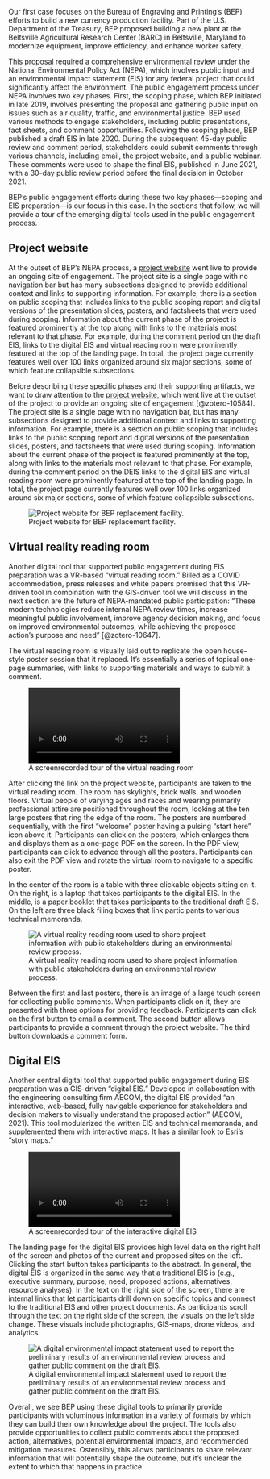
Our first case focuses on the Bureau of Engraving and Printing’s (BEP) efforts to build a new currency production facility. Part of the U.S. Department of the Treasury, BEP proposed building a new plant at the Beltsville Agricultural Research Center (BARC) in Beltsville, Maryland to modernize equipment, improve efficiency, and enhance worker safety.

This proposal required a comprehensive environmental review under the National Environmental Policy Act (NEPA), which involves public input and an environmental impact statement (EIS) for any federal project that could significantly affect the environment. The public engagement process under NEPA involves two key phases. First, the scoping phase, which BEP initiated in late 2019, involves presenting the proposal and gathering public input on issues such as air quality, traffic, and environmental justice. BEP used various methods to engage stakeholders, including public presentations, fact sheets, and comment opportunities. Following the scoping phase, BEP published a draft EIS in late 2020. During the subsequent 45-day public review and comment period, stakeholders could submit comments through various channels, including email, the project website, and a public webinar. These comments were used to shape the final EIS, published in June 2021, with a 30-day public review period before the final decision in October 2021.

BEP's public engagement efforts during these two key phases—scoping and EIS preparation—is our focus in this case. In the sections that follow, we will provide a tour of the emerging digital tools used in the public engagement process.

## Project website

At the outset of BEP’s NEPA process, a [project website](https://www.nab.usace.army.mil/BEP/) went live to provide an ongoing site of engagement. The project site is a single page with no navigation bar but has many subsections designed to provide additional context and links to supporting information. For example, there is a section on public scoping that includes links to the public scoping report and digital versions of the presentation slides, posters, and factsheets that were used during scoping. Information about the current phase of the project is featured prominently at the top along with links to the materials most relevant to that phase. For example, during the comment period on the draft EIS, links to the digital EIS and virtual reading room were prominently featured at the top of the landing page. In total, the project page currently features well over 100 links organized around six major sections, some of which feature collapsible subsections.

Before describing these specific phases and their supporting artifacts, we want to draw attention to the [project website](https://www.nab.usace.army.mil/BEP/), which went live at the outset of the project to provide an ongoing site of engagement [@zotero-10584]. The project site is a single page with no navigation bar, but has many subsections designed to provide additional context and links to supporting information. For example, there is a section on public scoping that includes links to the public scoping report and digital versions of the presentation slides, posters, and factsheets that were used during scoping. Information about the current phase of the project is featured prominently at the top, along with links to the materials most relevant to that phase. For example, during the comment period on the DEIS links to the digital EIS and virtual reading room were prominently featured at the top of the landing page. In total, the project page currently features well over 100 links organized around six major sections, some of which feature collapsible subsections.

![Project website for BEP replacement facility.](assets/bep-project-website.png)

## Virtual reality reading room

Another digital tool that supported public engagement during EIS preparation was a VR-based “virtual reading room.” Billed as a COVID accommodation, press releases and white papers promised that this VR-driven tool in combination with the GIS-driven tool we will discuss in the next section are the future of NEPA-mandated public participation: “These modern technologies reduce internal NEPA review times, increase meaningful public involvement, improve agency decision making, and focus on improved environmental outcomes, while achieving the proposed action’s purpose and need” [@zotero-10647].

The virtual reading room is visually laid out to replicate the open house-style poster session that it replaced. It’s essentially a series of topical one-page summaries, with links to supporting materials and ways to submit a comment. 

![A screenrecorded tour of the virtual reading room](assets/virtual-reading-room.mp4)

After clicking the link on the project website, participants are taken to the virtual reading room. The room has skylights, brick walls, and wooden floors. Virtual people of varying ages and races and wearing primarily professional attire are positioned throughout the room, looking at the ten large posters that ring the edge of the room. The posters are numbered sequentially, with the first “welcome” poster having a pulsing “start here” icon above it. Participants can click on the posters, which enlarges them and displays them as a one-page PDF on the screen. In the PDF view, participants can click to advance through all the posters. Participants can also exit the PDF view and rotate the virtual room to navigate to a specific poster.

In the center of the room is a table with three clickable objects sitting on it. On the right, is a laptop that takes participants to the digital EIS. In the middle, is a paper booklet that takes participants to the traditional draft EIS. On the left are three black filing boxes that link participants to various technical memoranda.

![A virtual reality reading room used to share project information with
public stakeholders during an environmental review
process.](assets/virtual%20reading%20room.jpg)

Between the first and last posters, there is an image of a large touch screen for collecting public comments. When participants click on it, they are presented with three options for providing feedback. Participants can click on the first button to email a comment. The second button allows participants to provide a comment through the project website. The third button downloads a comment form.

## Digital EIS

Another central digital tool that supported public engagement during EIS preparation was a GIS-driven “digital EIS.” Developed in collaboration with the engineering consulting firm AECOM,  the digital EIS provided “an interactive, web-based, fully navigable experience for stakeholders and decision makers to visually understand the proposed action” (AECOM, 2021). This tool modularized the written EIS and technical memoranda, and supplemented them with interactive maps. It has a similar look to Esri's "story maps."

![A screenrecorded tour of the interactive digital EIS](assets/digital-EIS.mp4)

The landing page for the digital EIS provides high level data on the right half of the screen and photos of the current and proposed sites on the left. Clicking the start button takes participants to the abstract. In general, the digital EIS is organized in the same way that a traditional EIS is (e.g., executive summary, purpose, need, proposed actions, alternatives, resource analyses). In the text on the right side of the screen, there are internal links that let participants drill down on specific topics and connect to the traditional EIS and other project documents. As participants scroll through the text on the right side of the screen, the visuals on the left side change. These visuals include photographs, GIS-maps, drone videos, and analytics.

![A digital environmental impact statement used to report the
preliminary results of an environmental review process and gather public
comment on the draft EIS.](assets/digitalEIS.png)

Overall, we see BEP using these digital tools to primarily provide participants with voluminous information in a variety of formats by which they can build their own knowledge about the project. The tools also provide opportunities to collect public comments about the proposed action, alternatives, potential environmental impacts, and recommended mitigation measures.  Ostensibly, this allows participants to share relevant information that will potentially shape the outcome, but it’s unclear the extent to which that happens in practice.
